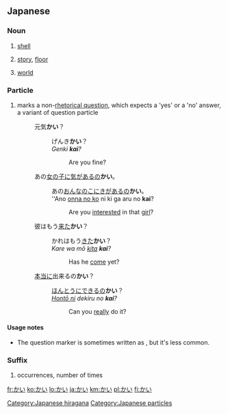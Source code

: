 ==Japanese==

===Noun===
{{ja-noun|h|rom=kai}}

# {{ja-def|貝}} [[shell]]
# {{ja-def|階}} [[story]], [[floor]]
# {{ja-def|界}} [[world]]

===Particle===
{{ja-pos|h|particle|rom=kai}}

# {{ja-def|かい}} {{context|familiar|lang=ja}} marks a non-[[rhetorical question]], which expects a 'yes' or a 'no' answer, a variant of question particle {{term|か||ka}}
#: 元気'''かい'''？
#:: げんき'''かい'''？
#:: ''Genki '''kai'''?''
#::: Are you fine?
#: あの[[女の子]]に[[気がある]]の'''かい'''。
#:: あの[[おんなのこ]]にきがあるの'''かい'''。
#:: ''Ano [[onna no ko]] ni ki ga aru no '''kai'''?
#::: Are you [[interest]]ed in that [[girl]]?
#: 彼はもう[[来る|来た]]'''かい'''？
#:: かれはもう[[くる|きた]]'''かい'''？
#:: ''Kare wa mō [[kuru|kita]] '''kai'''?''
#::: Has he [[come]] yet?
#: [[本当に]]出来るの'''かい'''？
#:: [[ほんとうに]]できるの'''かい'''？
#:: ''[[hontō ni|Hontō ni]] dekiru no '''kai'''?''
#::: Can you [[really]] do it?

====Usage notes====
* The question marker {{term|かい||kai|lang=ja}} is sometimes written as {{term|かえ||kae|lang=ja}}, but it's less common.

===Suffix===
{{ja-pos|k|suffix|rom=kai}}

# {{ja-def|回}} occurrences, number of times

[[Category:Japanese hiragana]]
[[Category:Japanese particles]]

[[fr:かい]]
[[ko:かい]]
[[lo:かい]]
[[ja:かい]]
[[km:かい]]
[[pl:かい]]
[[fi:かい]]